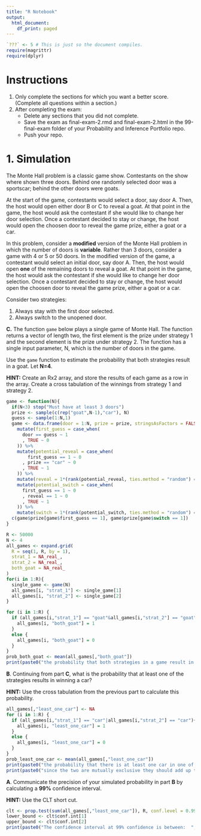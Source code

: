 ```yaml
---
title: "R Notebook"
output:
  html_document:
    df_print: paged
---
```

```r
`???` <- 5 # This is just so the document compiles.
require(magrittr)
require(dplyr)
```

# Instructions

1. Only complete the sections for which you want a better score.  (Complete all questions within a section.)
2. After completing the exam:
   + Delete any sections that you did not complete.
   + Save the exam as final-exam-2.rmd and final-exam-2.html in the 99-final-exam folder of your Probability and Inference Portfolio repo.
   + Push your repo.

# 1. Simulation

The Monte Hall problem is a classic game show.  Contestants on the show where shown three doors.  Behind one randomly selected door was a sportscar; behind the other doors were goats.

At the start of the game, contestants would select a door, say door A.  Then, the host would open either door B or C to reveal a goat.  At that point in the game, the host would ask the contestant if she would like to change her door selection.  Once a contestant decided to stay or change, the host would open the choosen door to reveal the game prize, either a goat or a car.

In this problem, consider a **modified** version of the Monte Hall problem in which the number of doors is **variable**.  Rather than 3 doors, consider a game with 4 or 5 or 50 doors.  In the modified version of the game, a contestant would select an initial door, say door A.  Then, the host would open **one** of the remaining doors to reveal a goat.  At that point in the game, the host would ask the contestant if she would like to change her door selection.  Once a contestant decided to stay or change, the host would open the choosen door to reveal the game prize, either a goat or a car.

Consider two strategies:
  
  1. Always stay with the first door selected.
  2. Always switch to the unopened door.

**C.** The function `game` below plays a single game of Monte Hall.  The function returns a vector of length two, the first element is the prize under strategy 1 and the second element is the prize under strategy 2.  The function has a single input parameter, N, which is the number of doors in the game.

Use the `game` function to estimate the probability that both strategies result in a goat. Let **N=4**.

**HINT:** Create an Rx2 array, and store the results of each game as a row in the array.  Create a cross tabulation of the winnings from strategy 1 and strategy 2.

```r
game <- function(N){
  if(N<3) stop("Must have at least 3 doors")
  prize <- sample(c(rep("goat",N-1),"car"), N)
  guess <- sample(1:N,1)
  game <- data.frame(door = 1:N, prize = prize, stringsAsFactors = FALSE) %>% 
    mutate(first_guess = case_when(
      door == guess ~ 1
      , TRUE ~ 0
    )) %>% 
    mutate(potential_reveal = case_when(
        first_guess == 1 ~ 0
      , prize == "car" ~ 0
      , TRUE ~ 1
    )) %>% 
    mutate(reveal = 1*(rank(potential_reveal, ties.method = "random") == 3)) %>% 
    mutate(potential_switch = case_when(
      first_guess == 1 ~ 0
      , reveal == 1 ~ 0
      , TRUE ~ 1
    )) %>% 
    mutate(switch = 1*(rank(potential_switch, ties.method = "random") == 3))
  c(game$prize[game$first_guess == 1], game$prize[game$switch == 1])
}
```

```r
R <- 50000
N <- 4
all_games <- expand.grid(
  R = seq(1, R, by = 1), 
  strat_1 = NA_real_,
  strat_2 = NA_real_,
  both_goat = NA_real_
)
for(i in 1:R){
  single_game <- game(N)
  all_games[i, "strat_1"] <- single_game[1]
  all_games[i, "strat_2"] <- single_game[2]
}
```

```r
for (i in 1:R) {
  if (all_games[i,"strat_1"] == "goat"&all_games[i,"strat_2"] == "goat"){
    all_games[i, "both_goat"] = 1
  }
  else {
    all_games[i, "both_goat"] = 0
  }
}
prob_both_goat <- mean(all_games[,"both_goat"])
print(paste0("the probability that both strategies in a game result in a goat is: ", prob_both_goat))
```

**B**. Continuing from part **C**, what is the probability that at least one of the strategies results in winning a car?

**HINT:** Use the cross tabulation from the previous part to calculate this probability.

```r
all_games[,"least_one_car"] <- NA
for (i in 1:R) {
  if (all_games[i,"strat_1"] == "car"|all_games[i,"strat_2"] == "car"){
    all_games[i, "least_one_car"] = 1
  }
  else {
    all_games[i, "least_one_car"] = 0
  }
}
prob_least_one_car <- mean(all_games[,"least_one_car"])
print(paste0("the probability that there is at least one car in one of the strategies is: ", prob_least_one_car))
print(paste0("since the two are mutually exclusive they should add up to 1: ",prob_least_one_car+prob_both_goat))
```


**A**. Communicate the precision of your simulated probability in part **B** by calculating a **99\%** confidence interval.

**HINT:** Use the CLT short cut.

```r
clt <- prop.test(sum(all_games[,"least_one_car"]), R, conf.level = 0.99)
lower_bound <- clt$conf.int[1]
upper_bound <- clt$conf.int[2]
print(paste0("The confidence interval at 99% confidence is between:  ",(round(lower_bound,5)), " and ", (round(upper_bound,5))))
```

